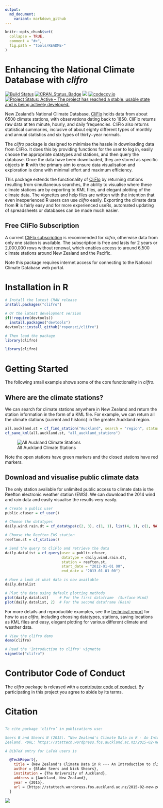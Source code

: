 ```yaml
---
output:
  md_document:
    variant: markdown_github
---
```


<!-- README.md is generated from README.Rmd. Please edit that file -->

```r
knitr::opts_chunk$set(
  collapse = TRUE,
  comment = "#>",
  fig.path = "tools/README-"
)
```

# Enhancing the National Climate Database with *clifro*

[![Build Status](https://travis-ci.org/ropensci/clifro.svg)](https://travis-ci.org/ropensci/clifro)
[![CRAN_Status_Badge](https://www.r-pkg.org/badges/version/clifro)](https://cran.r-project.org/package=clifro)
[![](https://cranlogs.r-pkg.org/badges/clifro)](https://cran.r-project.org/package=clifro)
[![codecov.io](https://codecov.io/github/ropensci/clifro/coverage.svg?branch=master)](https://codecov.io/github/ropensci/clifro?branch=master)
[![Project Status: Active – The project has reached a stable, usable state and is being actively developed.](https://www.repostatus.org/badges/latest/active.svg)](https://www.repostatus.org/#active)

New Zealand's National Climate Database, [CliFlo](https://cliflo.niwa.co.nz/) holds data from about 6500 climate stations, with observations dating back to 1850. CliFlo returns raw data at ten minute, hourly, and daily frequencies. CliFlo also returns statistical summaries, inclusive of about eighty different types of monthly and annual statistics and six types of thirty−year normals.

The *clifro* package is designed to minimise the hassle in downloading data from CliFlo. It does this by providing functions for the user to log in, easily choose the appropriate datatypes and stations, and then query the database. Once the data have been downloaded, they are stored as specific objects in **R** with the primary aim to ensure data visualisation and exploration is done with minimal effort and maximum efficiency.

This package extends the functionality of [CliFlo](https://cliflo.niwa.co.nz/) by
returning stations resulting from simultaneous searches, the ability to 
visualise where these climate stations are by exporting to KML files, and elegant
plotting of the climate data. The vignettes and help files are written with the 
intention that even inexperienced R users can use *clifro* easily. Exporting the 
climate data from **R** is fairly easy and for more experienced useRs, automated 
updating of spreadsheets or databases can be made much easier.

## Free CliFlo Subscription
A current [CliFlo subscription](https://cliflo.niwa.co.nz/pls/niwp/wsubform.intro)
is recommended for *clifro*, otherwise data from only one station is available. 
The subscription is free and lasts for 2 years or 2,000,000 rows without renewal, 
which enables access to around 6,500 climate stations around New Zealand and the 
Pacific.

Note this package requires internet access for connecting to the National 
Climate Database web portal.

# Installation in R

```r
# Install the latest CRAN release
install.packages("clifro")

# Or the latest development version
if(!require(devtools))
  install.packages("devtools")
devtools::install_github("ropensci/clifro")

# Then load the package
library(clifro)
```

```r
library(clifro)
```

# Getting Started
The following small example shows some of the core functionality in *clifro*. 

## Where are the climate stations?
We can search for climate stations anywhere in New Zealand and return the 
station information in the form of a KML file. For example, we can return all 
the climate stations (current and historic) in the greater Auckland region.

```r
all.auckland.st = cf_find_station("Auckland", search = "region", status = "all")
cf_save_kml(all.auckland.st, "all_auckland_stations")
```

![All Auckland Climate Stations](tools/README-map.png)

Note the open stations have green markers and the closed stations have red 
markers.

## Download and visualise public climate data

The only station available for unlimited public access to climate data is the
Reefton electronic weather station (EWS). We can download the 2014 wind and rain 
data and easily visualise the results very easily.

```r
# Create a public user
public.cfuser = cf_user()

# Choose the datatypes
daily.wind.rain.dt = cf_datatype(c(2, 3), c(1, 1), list(4, 1), c(1, NA))

# Choose the Reefton EWS station
reefton.st = cf_station()

# Send the query to CliFlo and retrieve the data
daily.datalist = cf_query(user = public.cfuser, 
                          datatype = daily.wind.rain.dt, 
                          station = reefton.st,
                          start_date = "2012-01-01 00",
                          end_date = "2013-01-01 00")

# Have a look at what data is now available
daily.datalist

# Plot the data using default plotting methods
plot(daily.datalist)     # For the first dataframe  (Surface Wind)
plot(daily.datalist, 2)  # For the second dataframe (Rain)
```

For more details and reproducible examples, see the 
[technical report](https://stattech.wordpress.fos.auckland.ac.nz/2015-02-new-zealands-climate-data-in-r-an-introduction-to-clifro/) 
for how to use 
*clifro*, including choosing datatypes, stations, saving locations as KML files 
and easy, elegant plotting for various different climate and weather data.

```r
# View the clifro demo
demo(clifro)

# Read the 'Introduction to clifro' vignette
vignette("clifro")
```

# Contributor Code of Conduct

The *clifro* package is released with a [contributor code of conduct](https://github.com/ropensci/clifro/blob/master/CONDUCT.md). By participating in this project you agree to abide by its terms.

# Citation

```bibtex

To cite package ‘clifro’ in publications use:

Seers B and Shears N (2015). “New Zealand's Climate Data in R - An Introduction to clifro.” The University of Auckland, Auckland, New
Zealand. <URL: https://stattech.wordpress.fos.auckland.ac.nz/2015-02-new-zealands-climate-data-in-r-an-introduction-to-clifro/>.

A BibTeX entry for LaTeX users is

  @TechReport{,
    title = {New Zealand's Climate Data in R --- An Introduction to clifro},
    author = {Blake Seers and Nick Shears},
    institution = {The University of Auckland},
    address = {Auckland, New Zealand},
    year = {2015},
    url = {https://stattech.wordpress.fos.auckland.ac.nz/2015-02-new-zealands-climate-data-in-r-an-introduction-to-clifro/},
  }
```

[![](https://ropensci.org/public_images/github_footer.png)](https://ropensci.org/)
